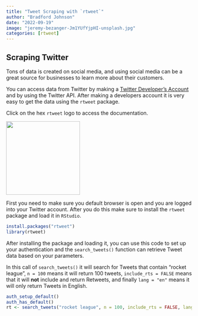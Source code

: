```yaml
---
title: "Tweet Scraping with `rtweet`"
author: "Bradford Johnson"
date: "2022-09-19"
image: "jeremy-bezanger-Jm1YUfYjpHI-unsplash.jpg"
categories: [rtweet]
---
```


## **Scraping Twitter**

Tons of data is created on social media, and using social media can be a great source for businesses to learn more about their customers.

You can access data from Twitter by making a [Twitter Developer's Account](https://developer.twitter.com/en) and by using the Twitter API. After making a developers account it is very easy to get the data using the `rtweet` package.

Click on the hex `rtweet` logo to access the documentation.

[![](rtweet.png){width="200"}](https://rvest.tidyverse.org/)

First you need to make sure you default browser is open and you are logged into your Twitter account. After you do this make sure to install the `rtweet` package and load it in `RStudio`.

```r
install.packages("rtweet")
library(rtweet)
```

After installing the package and loading it, you can use this code to set up your authentication and the `search_tweets()` function can retrieve Tweet data based on your parameters.

In this call of `search_tweets()` it will search for Tweets that contain "rocket league", `n = 100` means it will return 100 tweets, `include_rts = FALSE` means that it will **not** include and return Retweets, and finally `lang = "en"` means it will only return Tweets in English.

```r
auth_setup_default()
auth_has_default()
rt <- search_tweets("rocket league", n = 100, include_rts = FALSE, lang = "en")
```
